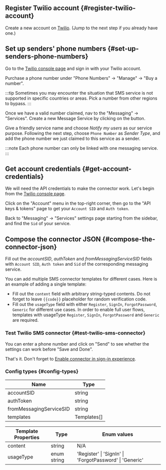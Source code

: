 ## Register Twilio account \{#register-twilio-account}

Create a new account on [Twilio](https://www.twilio.com). (Jump to the next step if you already have one.)

## Set up senders' phone numbers \{#set-up-senders-phone-numbers}

Go to the [Twilio console page](https://console.twilio.com/) and sign in with your Twilio account.

Purchase a phone number under "Phone Numbers" -> "Manage" -> "Buy a number".

:::tip
Sometimes you may encounter the situation that SMS service is not supported in specific countries or areas. Pick a number from other regions to bypass.
:::

Once we have a valid number claimed, nav to the "Messaging" -> "Services". Create a new Message Service by clicking on the button.

Give a friendly service name and choose _Notify my users_ as our service purpose.
Following the next step, choose `Phone Number` as _Sender Type_, and add the phone number we just claimed to this service as a sender.

:::note
Each phone number can only be linked with one messaging service.
:::

## Get account credentials \{#get-account-credentials}

We will need the API credentials to make the connector work. Let's begin from the [Twilio console page](https://console.twilio.com/).

Click on the "Account" menu in the top-right corner, then go to the "API keys & tokens" page to get your `Account SID` and `Auth token`.

Back to "Messaging" -> "Services" settings page starting from the sidebar, and find the `Sid` of your service.

## Compose the connector JSON \{#compose-the-connector-json}

Fill out the _accountSID_, _authToken_ and _fromMessagingServiceSID_ fields with `Account SID`, `Auth token` and `Sid` of the corresponding messaging service.

You can add multiple SMS connector templates for different cases. Here is an example of adding a single template:

- Fill out the `content` field with arbitrary string-typed contents. Do not forget to leave `{{code}}` placeholder for random verification code.
- Fill out the `usageType` field with either `Register`, `SignIn`, `ForgotPassword`, `Generic` for different use cases. In order to enable full user flows, templates with usageType `Register`, `SignIn`, `ForgotPassword` and `Generic` are required.

### Test Twilio SMS connector \{#test-twilio-sms-connector}

You can enter a phone number and click on "Send" to see whether the settings can work before "Save and Done".

That's it. Don't forget to [Enable connector in sign-in experience](/connectors/sms-connectors/#enable-phone-number-sign-up-or-sign-in).

### Config types \{#config-types}

| Name                    | Type        |
| ----------------------- | ----------- |
| accountSID              | string      |
| authToken               | string      |
| fromMessagingServiceSID | string      |
| templates               | Templates[] |

| Template Properties | Type        | Enum values                                             |
| ------------------- | ----------- | ------------------------------------------------------- |
| content             | string      | N/A                                                     |
| usageType           | enum string | 'Register' \| 'SignIn' \| 'ForgotPassword' \| 'Generic' |
